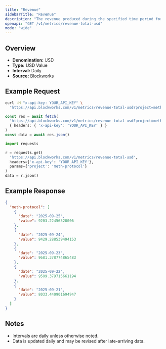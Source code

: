```yaml
---
title: "Revenue"
sidebarTitle: "Revenue"
description: "The revenue produced during the specified time period for given project."
openapi: "GET /v1/metrics/revenue-total-usd"
mode: "wide"
---
```


## Overview

- **Denomination:** USD
- **Type:** USD Value
- **Interval:** Daily
- **Source:** Blockworks

## Example Request

<CodeGroup>

```bash cURL
curl -H "x-api-key: YOUR_API_KEY" \
  "https://api.blockworks.com/v1/metrics/revenue-total-usd?project=meth-protocol"
```

```typescript TypeScript
const res = await fetch(
  'https://api.blockworks.com/v1/metrics/revenue-total-usd?project=meth-protocol',
  { headers: { 'x-api-key': 'YOUR_API_KEY' } }
)
const data = await res.json()
```

```python Python
import requests

r = requests.get(
  'https://api.blockworks.com/v1/metrics/revenue-total-usd',
  headers={'x-api-key': 'YOUR_API_KEY'},
  params={'project': 'meth-protocol'}
)
data = r.json()
```

</CodeGroup>

## Example Response

```json
{
  "meth-protocol": [
    {
      "date": "2025-09-25",
      "value": 9203.22456520006
    },
    {
      "date": "2025-09-24",
      "value": 9429.288539494153
    },
    {
      "date": "2025-09-23",
      "value": 9681.378774865483
    },
    {
      "date": "2025-09-22",
      "value": 9509.379715661194
    },
    {
      "date": "2025-09-21",
      "value": 8033.440901694947
    }
  ]
}
```

## Notes
- Intervals are daily unless otherwise noted.
- Data is updated daily and may be revised after late-arriving data.